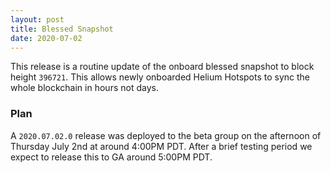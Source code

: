 ```yaml
---
layout: post
title: Blessed Snapshot
date: 2020-07-02
---
```


This release is a routine update of the onboard blessed snapshot to block height `396721`. This
allows newly onboarded Helium Hotspots to sync the whole blockchain in hours not days.

### Plan

A `2020.07.02.0` release was deployed to the beta group on the afternoon of Thursday July 2nd at
around 4:00PM PDT. After a brief testing period we expect to release this to GA around 5:00PM PDT.
